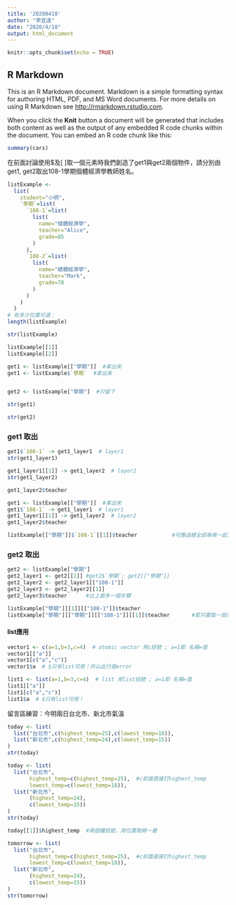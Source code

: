 ```yaml
---
title: '20200418'
author: "李宜遠"
date: "2020/4/18"
output: html_document
---
```


```r
knitr::opts_chunk$set(echo = TRUE)
```

## R Markdown

This is an R Markdown document. Markdown is a simple formatting syntax for authoring HTML, PDF, and MS Word documents. For more details on using R Markdown see <http://rmarkdown.rstudio.com>.

When you click the **Knit** button a document will be generated that includes both content as well as the output of any embedded R code chunks within the document. You can embed an R code chunk like this:

```r
summary(cars)
```




在前面討論使用$及[ ]取一個元素時我們創造了get1與get2兩個物件，請分別由get1, get2取出108-1學期個體經濟學教師姓名。
```r
listExample <- 
  list(
    student="小明",
    `學期`=list(
      `108-1`=list(
        list(
          name="個體經濟學",
          teacher="Alice",
          grade=85
        )
      ),
      `108-2`=list(
        list(
          name="總體經濟學",
          teacher="Mark",
          grade=78
        )
      )
    )
  )
# 有多少位置可選：
length(listExample)
```
```r
str(listExample)
```
```r
listExample[[1]]
listExample[[2]]
```


```r
get1 <- listExample[["學期"]]  #拿出來
get1 <- listExample$`學期`  #拿出來


get2 <- listExample["學期"]  #只留下 
```


```r
str(get1)
```

```r
str(get2)
```

### get1 取出
```r
get1$`108-1` -> get1_layer1  # layer1
str(get1_layer1)
```

```r
get1_layer1[[1]] -> get1_layer2  # layer2
str(get1_layer2)
```

```r
get1_layer2$teacher
```

```r
get1 <- listExample[["學期"]]  #拿出來 
get1$`108-1` -> get1_layer1  # layer1
get1_layer1[[1]] -> get1_layer2  # layer2
get1_layer2$teacher

listExample[["學期"]]$`108-1`[[1]]$teacher           #可像這樣全部串再一起，不用一個個分開寫！
```

### get2 取出
```r
get2 <- listExample["學期"]
get2_layer1 <- get2[[1]] #get2$`學期`; get2[["學期"]]
get2_layer2 <- get2_layer1[["108-1"]]
get2_layer3 <- get2_layer2[[1]]
get2_layer3$teacher      #比上面多一個步驟
```

```r
listExample["學期"][[1]][["108-1"]]$teacher
listExample["學期"][["學期"]][["108-1"]][[1]]$teacher       #若只要取一個元素，一定要用兩個中括號 不然像111行的["學期"]就沒有用了
```

















#### list應用{-}

```r
vector1 <- c(a=1,b=3,c=4)  # atomic vector 用c括號 ; a=1即 名稱=值
vector1[["a"]]
vector1[c("a","c")]
vector1$a  # $只有list可用！所以此行是error

list1 <- list(a=1,b=3,c=4)  # list 用list括號 ; a=1即 名稱=值
list1[["a"]]
list1[c("a","c")]
list1$a  # $只有list可用！
```


留言區練習：今明兩日台北市、新北市氣溫
```r
today <- list(
  list("台北市",c(highest_temp=25),c(lowest_temp=18)),
  list("新北市",c(highest_temp=24),c(lowest_temp=15))
)
str(today)
```

```r
today <- list(
  list("台北市",
       highest_temp=c(highest_temp=25),  #c前面直接打highest_temp
       lowest_temp=c(lowest_temp=18)),
  list("新北市",
       (highest_temp=24),
       c(lowest_temp=15))
)
str(today)
```
```r
today[[1]]$highest_temp  #兩個鐘括號，用位置取締一層
```


```r
tomorrow <- list(
  list("台北市",
       highest_temp=c(highest_temp=25),  #c前面直接打highest_temp
       lowest_temp=c(lowest_temp=18)),
  list("新北市",
       (highest_temp=24),
       c(lowest_temp=15))
)
str(tomorrow)
```

